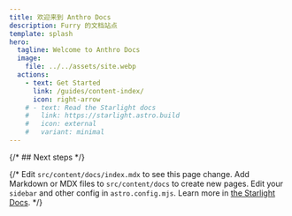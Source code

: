 ```yaml
---
title: 欢迎来到 Anthro Docs
description: Furry 的文档站点
template: splash
hero:
  tagline: Welcome to Anthro Docs
  image:
    file: ../../assets/site.webp
  actions:
    - text: Get Started
      link: /guides/content-index/
      icon: right-arrow
    # - text: Read the Starlight docs
    #   link: https://starlight.astro.build
    #   icon: external
    #   variant: minimal
---
```



{/* ## Next steps */}

{/* <CardGrid stagger>
	<Card title="Update content" icon="pencil">
		Edit `src/content/docs/index.mdx` to see this page change.
	</Card>
	<Card title="Add new content" icon="add-document">
		Add Markdown or MDX files to `src/content/docs` to create new pages.
	</Card>
	<Card title="Configure your site" icon="setting">
		Edit your `sidebar` and other config in `astro.config.mjs`.
	</Card>
	<Card title="Read the docs" icon="open-book">
		Learn more in [the Starlight Docs](https://starlight.astro.build/).
	</Card>
</CardGrid> */}
